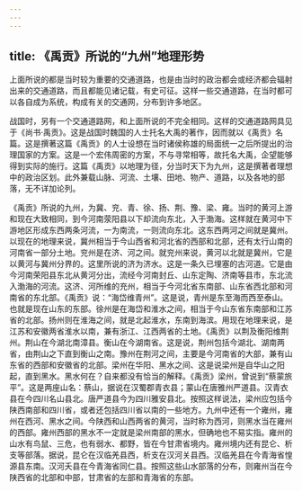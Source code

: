 ```yaml
---
---
---
```

title: 《禹贡》所说的“九州”地理形势
---



上面所说的都是当时较为重要的交通道路，也是由当时的政治都会或经济都会辐射出来的交通道路，而且都能见诸记载，有史可征。这样一些交通道路，在当时都可以各自成为系统，构成有关的交通网，分布到许多地区。

战国时，另有一个交通道路网，和上面所说的不完全相同。这样的交通道路网具见于《尚书·禹贡》。这是战国时魏国的人士托名大禹的著作，因而就以《禹贡》名篇。这是撰著这篇《禹贡》的人士设想在当时诸侯称雄的局面统一之后所提出的治理国家的方案。这是一个宏伟周密的方案，不与寻常相等，故托名大禹，企望能够得到实际的施行。这篇《禹贡》以地理为径，分当时天下为九州，这是撰著者理想中的政治区划。此外兼载山脉、河流、土壤、田地、物产、道路，以及各地的部落，无不详加论列。

《禹贡》所说的九州，为冀、兖、青、徐、扬、荆、豫、梁、雍。当时的黄河上游和现在大致相同，到今河南荥阳县以下却流向东北，入于渤海。这样就在黄河中下游地区形成东西两条河流，一为南流，一则流向东北。这东西两河之间就是冀州。以现在的地理来说，冀州相当于今山西省和河北省的西部和北部，还有太行山南的河南省一部分土地。兖州是在济、河之间。就兖州来说，黄河以北就是冀州，它是以黄河与冀州分界的。这里所说的济为济水。这是一条久已埋塞的古河道。它是由今河南荣阳县东北从黄河分出，流经今河南封丘、山东定陶、济南等县市，东北流入渤海的河流。这济、河所维的充州，相当于今河北省东南部、山东省西北部和河南省的东北部。《禹贡》说：“海岱维青州”。这是说，青州是东至海而西至泰山。也就是现在山东的东部。徐州是在海岱和淮水之间，相当于今山东省东南部和江苏省的北部。扬州则在淮海之间，就是北起淮水，东南到海滨。用现在地理来说，是江苏和安徽两省淮水以南，兼有浙江、江西两省的土地。《禹贡》以荆及衡阳维荆州。荆山在今湖北南漳县。衡山在今湖南省。这是说，荆州包括今湖北、湖南两省，由荆山之下直到衡山之南。豫州在荆河之间，主要是今河南省的大部，兼有山东省的西部和安徽省的北部。梁州在华阳、黑水之间、这是说梁州是自华山之阳起，直到黑水。黑水何在？自来都没有恰当的解释。《禹贡》梁州，曾说到“蔡蒙旅平”。这是两座山名：蔡山，据说在汉蜀郡青衣县；蒙山在唐雅州严道县。汉青衣县在今四川名山县北。唐严道县今为四川雅安县北。按照这样说法，梁州应包括今陕西南部和四川省，或者还包括四川省以南的一些地方。九州中还有一个雍州，雍州在西河、黑水之间。今陕西和山西两省的黄河，当时称为西河，则黑水当在雍州的西部。雍州西部的黑水不一定就是梁州南部的黑水，但确地也不易实指。雍州的山水有鸟鼠、三危，也有弱水、都野，皆在今甘肃省境内。雍州境内还有昆仑、析支等部落。据说，昆仑在汉临羌县西，析支在汉河关县西。汉临羌县在今青海省惶源县东南。汉河夭县在今青海省同仁县。按照这些山水部落的分布，则雍州当在今陕西省的北部和中部，甘肃省的左部和青海省的东部。